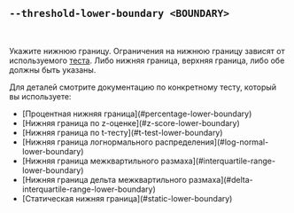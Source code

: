 ## `--threshold-lower-boundary <BOUNDARY>`

<br />

Укажите нижнюю границу.
Ограничения на нижнюю границу зависят от используемого [теста][tests].
Либо нижняя граница, верхняя граница, либо обе должны быть указаны.

Для деталей смотрите документацию по конкретному тесту, который вы используете:

<ul>
  <li>[Процентная нижняя граница](#percentage-lower-boundary)</li>
  <li>[Нижняя граница по z-оценке](#z-score-lower-boundary)</li>
  <li>[Нижняя граница по t-тесту](#t-test-lower-boundary)</li>
  <li>[Нижняя граница логнормального распределения](#log-normal-lower-boundary)</li>
  <li>[Нижняя граница межквартильного размаха](#interquartile-range-lower-boundary)</li>
  <li>[Нижняя граница дельта межквартильного размаха](#delta-interquartile-range-lower-boundary)</li>
  <li>[Статическая нижняя граница](#static-lower-boundary)</li>
</ul>

[tests]: #--threshold-test-test